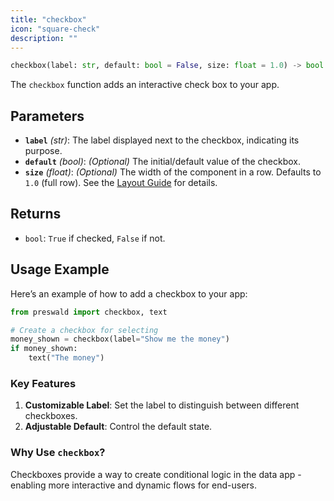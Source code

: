 ```yaml
---
title: "checkbox"
icon: "square-check"
description: ""
---
```


```python
checkbox(label: str, default: bool = False, size: float = 1.0) -> bool
```

The `checkbox` function adds an interactive check box to your app.

## Parameters

- **`label`** _(str)_: The label displayed next to the checkbox, indicating its purpose.
- **`default`** _(bool)_: _(Optional)_ The initial/default value of the checkbox.
- **`size`** _(float)_: _(Optional)_ The width of the component in a row. Defaults to `1.0` (full row). See the [Layout Guide](/layout/guide) for details.

## Returns

- `bool`: `True` if checked, `False` if not.

## Usage Example

Here’s an example of how to add a checkbox to your app:

```python
from preswald import checkbox, text

# Create a checkbox for selecting 
money_shown = checkbox(label="Show me the money")
if money_shown:
    text("The money")
```

### Key Features

1. **Customizable Label**: Set the label to distinguish between different checkboxes.
2. **Adjustable Default**: Control the default state.

### Why Use `checkbox`?

Checkboxes provide a way to create conditional logic in the data app - enabling more interactive and dynamic flows for end-users.

